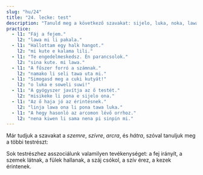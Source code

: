 ```yaml
---
slug: "hu/24"
title: "24. lecke: test"
description: "Tanuld meg a következő szavakat: sijelo, luka, noka, lawa, kute, uta, nena, palisa, linja!"
practice:
  - l1: "Fáj a fejem."
    l2: "lawa mi li pakala."
  - l1: "Hallottam egy halk hangot."
    l2: "mi kute e kalama lili."
  - l1: "Te engedelmeskedsz. Én parancsolok."
    l2: "sina kute. mi lawa."
  - l1: "A fűszer forró a számnak."
    l2: "namako li seli tawa uta mi."
  - l1: "Simogasd meg a cuki kutyát!"
    l2: "o luka e soweli suwi!"
  - l1: "A gyógyszer javítja az ő testét."
    l2: "misikeke li pona e sijelo ona."
  - l1: "Az ő haja jó az érintésnek."
    l2: "linja lawa ona li pona tawa luka."
  - l1: "A hegy hasonló az arcomon lévő orrhoz."
    l2: "nena kiwen li sama nena pi sinpin mi."
---
```



Már tudjuk a szavakat a *szemre*, *szívre*, *arcra*, és *hátra*, szóval tanuljuk meg a többi testrészt:

<List>
  <Word sl="lawa" m="fej; irányítani" />
  <Word sl="kute" m="fül; hallani, engedelmeskedni" />
  <Word sl="nena" m="dudor, pl. orr, domb, mell" />
  <Word sl="uta" m="száj, ajkak; csókolni, harapni" />
  <Word sl="sijelo" m="test" />
  <Word sl="luka" m="kéz, kar; érinteni, simogatni" />
  <Word sl="noka" m="láb, talp" />
  <Word sl="palisa" m="hosszú kemény dolog, pl. faág, pálca, rúd" />
  <Word sl="linja" m="hosszú hajlékony dolog, pl. madzag, kötél, haj" />
</List>

Sok testrészhez asszociálunk valamilyen tevékenységet: a fej irányít, a szemek látnak, a fülek hallanak, a száj csókol, a szív érez, a kezek érintenek.

<List>
  <Sentence sl="mi wile suli e linja lawa mi." m="Meg akarom növeszteni a hajamat." />
  <Sentence sl="jan lawa mi li kute e toki ike mi." m="A főnököm hallotta, hogy csúnyán beszélek." />
  <Sentence sl="ilo lukin li pana e sitelen ante." m="A tükör egy fordított képet ad." />
  <Sentence sl="sijelo mi li wile e lape." m="A testem pihenni akar." />
  <Sentence sl="palisa luka mi li suli. palisa noka mi li lili." m="Az ujjaim nagyobbak, mint a lábujjaim." />
</List>

<Practice exercises={frontmatter.practice} client:load />

